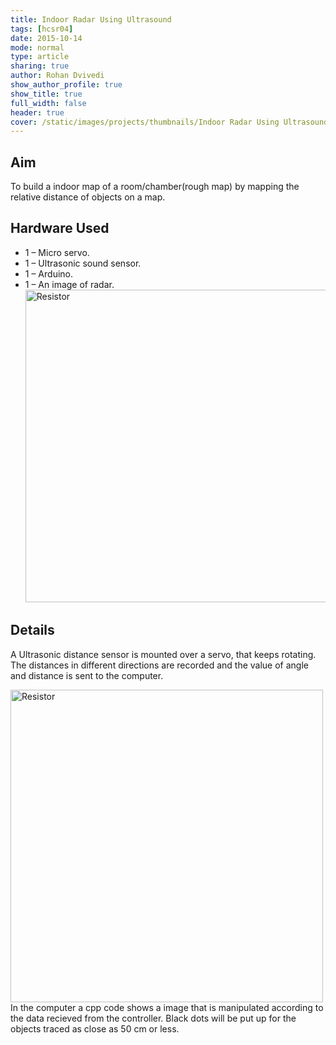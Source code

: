 ```yaml
---
title: Indoor Radar Using Ultrasound
tags: [hcsr04]
date: 2015-10-14
mode: normal
type: article
sharing: true
author: Rohan Dvivedi
show_author_profile: true
show_title: true
full_width: false
header: true
cover: /static/images/projects/thumbnails/Indoor Radar Using Ultrasound.png
---
```


## Aim

To build a indoor map of a room/chamber(rough map) by mapping the relative distance of objects on a map.

## Hardware Used

- 1 – Micro servo.
- 1 – Ultrasonic sound sensor.
- 1 – Arduino.
- 1 – An image of radar.
  <Image
    src="/static/images/projects/Indoor-Radar/const.png"
    alt="Resistor"
    width="500"
    height="500"
  />

## Details

A Ultrasonic distance sensor is mounted over a servo, that keeps rotating. The distances in different directions are recorded and the value of angle and distance is sent to the computer.

<Image
  src="/static/images/projects/thumbnails/Indoor Radar Using Ultrasound.png"
  alt="Resistor"
  width="500"
  height="500"
/>
In the computer a cpp code shows a image that is manipulated according to the data recieved from the
controller. Black dots will be put up for the objects traced as close as 50 cm or less.

<EmbedItem url="https://www.youtube.com/embed/YPpjadmx1t0" />
